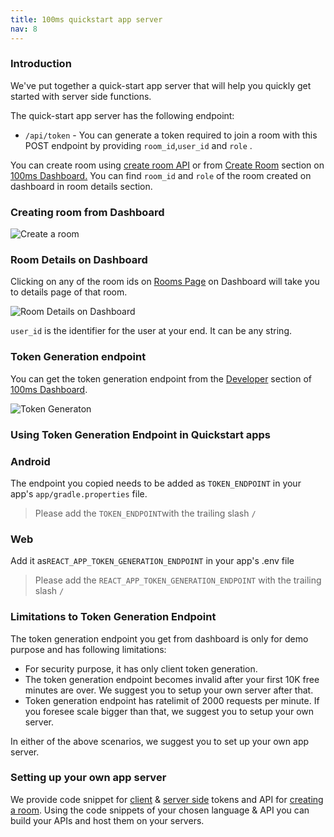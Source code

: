 ```yaml
---
title: 100ms quickstart app server
nav: 8
---
```


### Introduction

We've put together a quick-start app server that will help you quickly get started with server side functions.

The quick-start app server has the following endpoint:

-   `/api/token` - You can generate a token required to join a room with this POST endpoint by providing `room_id`,`user_id` and `role` .

You can create room using [create room API](/v2/server-side/Create-room) or from [Create Room](https://dashboard.100ms.live/create-room) section on [100ms Dashboard.](https://dashboard.100ms.live) You can find `room_id` and `role` of the room created on dashboard in room details section.

### Creating room from Dashboard

<Image width={2168} height={1212} alt="Create a room" src="/docs/v2/create-a-room.png" />

### Room Details on Dashboard

Clicking on any of the room ids on [Rooms Page](https://dashboard.100ms.live/rooms) on Dashboard will take you to details page of that room.

<Image width={2732} height={588} alt="Room Details on Dashboard" src="/docs/v2/room-detail.png" />

`user_id` is the identifier for the user at your end. It can be any string.

### Token Generation endpoint

You can get the token generation endpoint from the [Developer](https://dashboard.100ms.live/developer) section of [100ms Dashboard](https://dashboard.100ms.live/).

<Image width={2670} height={772} alt="Token Generaton" src="/docs/v2/token-gen.png" />

### Using Token Generation Endpoint in Quickstart apps

### Android

The endpoint you copied needs to be added as `TOKEN_ENDPOINT` in your app's `app/gradle.properties` file.

> Please add the `TOKEN_ENDPOINT`with the trailing slash `/`

### Web

Add it as`REACT_APP_TOKEN_GENERATION_ENDPOINT` in your app's .env file

> Please add the `REACT_APP_TOKEN_GENERATION_ENDPOINT` with the trailing slash `/`

### Limitations to Token Generation Endpoint

The token generation endpoint you get from dashboard is only for demo purpose and has following limitations:

-   For security purpose, it has only client token generation.
-   The token generation endpoint becomes invalid after your first 10K free minutes are over. We suggest you to setup your own server after that.
-   Token generation endpoint has ratelimit of 2000 requests per minute. If you foresee scale bigger than that, we suggest you to setup your own server.

In either of the above scenarios, we suggest you to set up your own app server.

### Setting up your own app server

We provide code snippet for [client](/v2/server-side/Generate-client-side-token) & [server side](/v2/server-side/Generate-server-side-token) tokens and API for [creating a room](/v2/server-side/Create-room). Using the code snippets of your chosen language & API you can build your APIs and host them on your servers.
